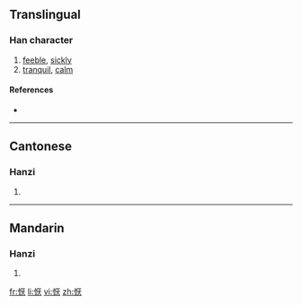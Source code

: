 {{also|懨}}
==Translingual==

===Han character===
{{Han char|rn=61|rad=心|as=06|sn=9|four=|canj=心一戈大 (PMIK)}}

# [[feeble]], [[sickly]]
# [[tranquil]], [[calm]]

====References====
* {{Han ref|kx=0386.161|hdz=42294.090|uh=6079|ud=24697}}

----

==Cantonese==

===Hanzi===
{{yue-hanzi|jyut=|y=yim1|tra=懨}}

# {{defn|Cantonese}}

----

==Mandarin==

===Hanzi===
{{cmn-hanzi|tra=懨|pin=[[yàn]] ([[yan4]])|wg=yen<sup>4</sup>}}

# {{defn|Mandarin}}

[[fr:恹]]
[[li:恹]]
[[vi:恹]]
[[zh:恹]]